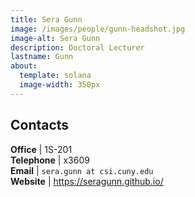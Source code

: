 ```yaml
---
title: Sera Gunn
image: /images/people/gunn-headshot.jpg
image-alt: Sera Gunn
description: Doctoral Lecturer
lastname: Gunn
about:
  template: solana
  image-width: 350px
---
```





## Contacts

<i class="bi bi-door-open"></i> **Office** | 1S-201 <br/>
<i class="bi bi-telephone"></i> **Telephone** | x3609 <br/>
<i class="bi bi-mailbox"></i> **Email** | `sera.gunn at csi.cuny.edu` <br/>
<i class="bi bi-x-diamond"></i> **Website**  | [https://seragunn.github.io/](https://seragunn.github.io/) <br/>


